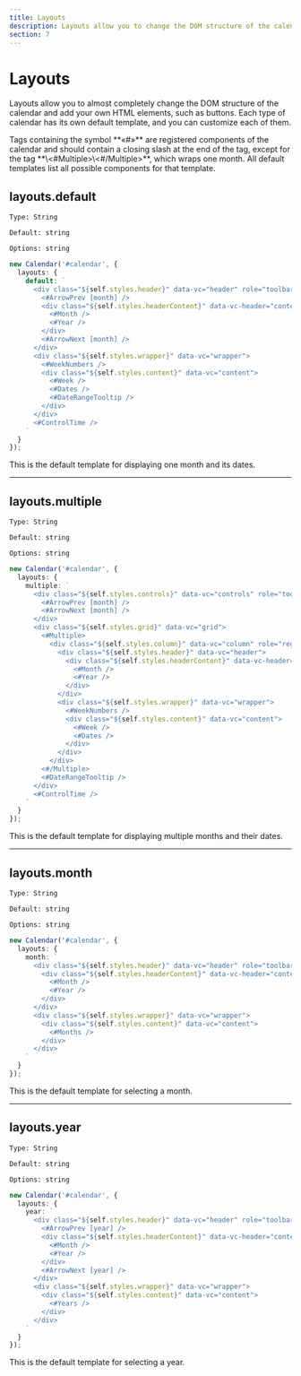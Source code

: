 ```yaml
---
title: Layouts
description: Layouts allow you to change the DOM structure of the calendar and add your own HTML elements.
section: 7
---
```


# Layouts

Layouts allow you to almost completely change the DOM structure of the calendar and add your own HTML elements, such as buttons. Each type of calendar has its own default template, and you can customize each of them.

<Info>
  Tags containing the symbol **«#»** are registered components of the calendar and should contain a closing slash at the end of the tag, except for the tag **\<#Multiple>\<#/Multiple>**, which wraps one month.
  All default templates list all possible components for that template.
</Info>

## layouts.default

`Type: String`

`Default: string`

`Options: string`

```ts
new Calendar('#calendar', {
  layouts: {
    default: `
      <div class="${self.styles.header}" data-vc="header" role="toolbar" aria-label="${self.labels.navigation}">
        <#ArrowPrev [month] />
        <div class="${self.styles.headerContent}" data-vc-header="content">
          <#Month />
          <#Year />
        </div>
        <#ArrowNext [month] />
      </div>
      <div class="${self.styles.wrapper}" data-vc="wrapper">
        <#WeekNumbers />
        <div class="${self.styles.content}" data-vc="content">
          <#Week />
          <#Dates />
          <#DateRangeTooltip />
        </div>
      </div>
      <#ControlTime />
    `
  }
});
```

This is the default template for displaying one month and its dates.

---

## layouts.multiple

`Type: String`

`Default: string`

`Options: string`

```ts
new Calendar('#calendar', {
  layouts: {
    multiple: `
      <div class="${self.styles.controls}" data-vc="controls" role="toolbar" aria-label="${self.labels.navigation}">
        <#ArrowPrev [month] />
        <#ArrowNext [month] />
      </div>
      <div class="${self.styles.grid}" data-vc="grid">
        <#Multiple>
          <div class="${self.styles.column}" data-vc="column" role="region">
            <div class="${self.styles.header}" data-vc="header">
              <div class="${self.styles.headerContent}" data-vc-header="content">
                <#Month />
                <#Year />
              </div>
            </div>
            <div class="${self.styles.wrapper}" data-vc="wrapper">
              <#WeekNumbers />
              <div class="${self.styles.content}" data-vc="content">
                <#Week />
                <#Dates />
              </div>
            </div>
          </div>
        <#/Multiple>
        <#DateRangeTooltip />
      </div>
      <#ControlTime />
    `
  }
});
```

This is the default template for displaying multiple months and their dates.

---

## layouts.month

`Type: String`

`Default: string`

`Options: string`

```ts
new Calendar('#calendar', {
  layouts: {
    month: `
      <div class="${self.styles.header}" data-vc="header" role="toolbar" aria-label="${self.labels.navigation}">
        <div class="${self.styles.headerContent}" data-vc-header="content">
          <#Month />
          <#Year />
        </div>
      </div>
      <div class="${self.styles.wrapper}" data-vc="wrapper">
        <div class="${self.styles.content}" data-vc="content">
          <#Months />
        </div>
      </div>
    `
  }
});
```

This is the default template for selecting a month.

---

## layouts.year

`Type: String`

`Default: string`

`Options: string`

```ts
new Calendar('#calendar', {
  layouts: {
    year: `
      <div class="${self.styles.header}" data-vc="header" role="toolbar" aria-label="${self.labels.navigation}">
        <#ArrowPrev [year] />
        <div class="${self.styles.headerContent}" data-vc-header="content">
          <#Month />
          <#Year />
        </div>
        <#ArrowNext [year] />
      </div>
      <div class="${self.styles.wrapper}" data-vc="wrapper">
        <div class="${self.styles.content}" data-vc="content">
          <#Years />
        </div>
      </div>
    `
  }
});
```

This is the default template for selecting a year.

